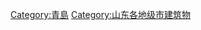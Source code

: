 {{Commonscat|Buildings in Qingdao}}

[[Category:青島|Category:青島]]
[[Category:山东各地级市建筑物|Category:山东各地级市建筑物]]